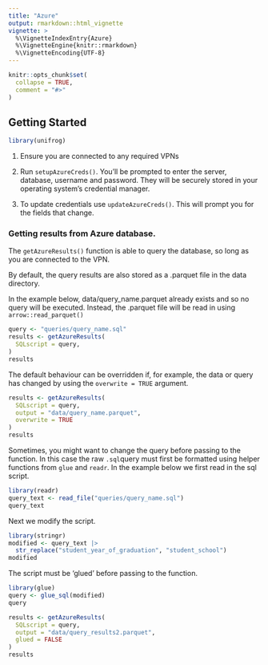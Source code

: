 ```yaml
---
title: "Azure"
output: rmarkdown::html_vignette
vignette: >
  %\VignetteIndexEntry{Azure}
  %\VignetteEngine{knitr::rmarkdown}
  %\VignetteEncoding{UTF-8}
---
```


```r
knitr::opts_chunk$set(
  collapse = TRUE,
  comment = "#>"
)
```

## Getting Started

```r
library(unifrog)

```

1. Ensure you are connected to any required VPNs

2. Run `setupAzureCreds()`. You'll be prompted to enter the server, database, username and password. They will be securely stored in your operating system's credential manager.


3. To update credentials use `updateAzureCreds()`. This will prompt you for the fields that change.

### Getting results from Azure database.

The `getAzureResults()` function is able to query the database, so long as you are connected to the VPN. 

By default, the query results are also stored as a .parquet file in the data directory.

In the example below, data/query_name.parquet already exists and so no query will be executed. Instead, the .parquet file will be read in using `arrow::read_parquet()`
```r
query <- "queries/query_name.sql"
results <- getAzureResults(
  SQLscript = query,
)
results
```

The default behaviour can be overridden if, for example, the data or query has changed by using the `overwrite = TRUE` argument.
```r
results <- getAzureResults(
  SQLscript = query,
  output = "data/query_name.parquet",
  overwrite = TRUE
)
results
```

Sometimes, you might want to change the query before passing to the function. In this case the raw `.sql`query must first be formatted using helper functions from `glue` and `readr`. In the example below we first read in the sql script.

```r
library(readr)
query_text <- read_file("queries/query_name.sql")
query_text
```
Next we modify the script.
```r
library(stringr)
modified <- query_text |> 
  str_replace("student_year_of_graduation", "student_school")
modified
```
The script must be 'glued' before passing to the function.
```r
library(glue)
query <- glue_sql(modified)
query
```

```r
results <- getAzureResults(
  SQLscript = query,
  output = "data/query_results2.parquet",
  glued = FALSE
)
results
```
